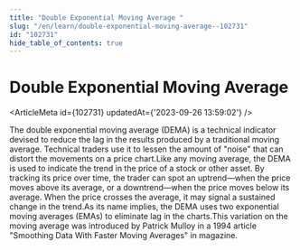 ```yaml
---
title: "Double Exponential Moving Average "
slug: "/en/learn/double-exponential-moving-average--102731"
id: "102731"
hide_table_of_contents: true
---
```



# Double Exponential Moving Average 

<ArticleMeta id={102731} updatedAt={'2023-09-26 13:59:02'} />
<div className='border-solid border-b border-t-0 my-4 border-[var(--ifm-color-gray-300)]' />

The double exponential moving average (DEMA) is a technical indicator devised to reduce the lag in the results produced by a traditional moving average. Technical traders use it to lessen the amount of "noise" that can distort the movements on a price chart.Like any moving average, the DEMA is used to indicate the trend in the price of a stock or other asset. By tracking its price over time, the trader can spot an uptrend—when the price moves above its average, or a downtrend—when the price moves below its average. When the price crosses the average, it may signal a sustained change in the trend.As its name implies, the DEMA uses two exponential moving averages (EMAs) to eliminate lag in the charts.This variation on the moving average was introduced by Patrick Mulloy in a 1994 article "Smoothing Data With Faster Moving Averages" in magazine.
